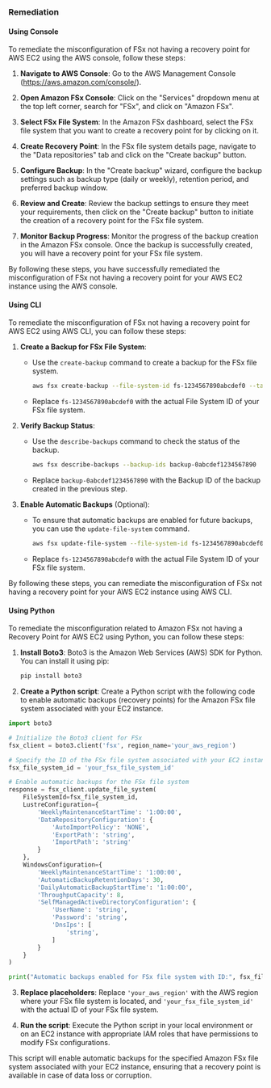 ### Remediation

#### Using Console

To remediate the misconfiguration of FSx not having a recovery point for AWS EC2 using the AWS console, follow these steps:

1. **Navigate to AWS Console**: Go to the AWS Management Console (https://aws.amazon.com/console/).

2. **Open Amazon FSx Console**: Click on the "Services" dropdown menu at the top left corner, search for "FSx", and click on "Amazon FSx".

3. **Select FSx File System**: In the Amazon FSx dashboard, select the FSx file system that you want to create a recovery point for by clicking on it.

4. **Create Recovery Point**: In the FSx file system details page, navigate to the "Data repositories" tab and click on the "Create backup" button.

5. **Configure Backup**: In the "Create backup" wizard, configure the backup settings such as backup type (daily or weekly), retention period, and preferred backup window.

6. **Review and Create**: Review the backup settings to ensure they meet your requirements, then click on the "Create backup" button to initiate the creation of a recovery point for the FSx file system.

7. **Monitor Backup Progress**: Monitor the progress of the backup creation in the Amazon FSx console. Once the backup is successfully created, you will have a recovery point for your FSx file system.

By following these steps, you have successfully remediated the misconfiguration of FSx not having a recovery point for your AWS EC2 instance using the AWS console.

#### Using CLI

To remediate the misconfiguration of FSx not having a recovery point for AWS EC2 using AWS CLI, you can follow these steps:

1. **Create a Backup for FSx File System**:
   - Use the `create-backup` command to create a backup for the FSx file system.
     ```bash
     aws fsx create-backup --file-system-id fs-1234567890abcdef0 --tags Key=Name,Value=Backup1
     ```
   - Replace `fs-1234567890abcdef0` with the actual File System ID of your FSx file system.

2. **Verify Backup Status**:
   - Use the `describe-backups` command to check the status of the backup.
     ```bash
     aws fsx describe-backups --backup-ids backup-0abcdef1234567890
     ```
   - Replace `backup-0abcdef1234567890` with the Backup ID of the backup created in the previous step.

3. **Enable Automatic Backups** (Optional):
   - To ensure that automatic backups are enabled for future backups, you can use the `update-file-system` command.
     ```bash
     aws fsx update-file-system --file-system-id fs-1234567890abcdef0 --lustre-configuration WeeklyMaintenanceStartTime=1:00:00
     ```
   - Replace `fs-1234567890abcdef0` with the actual File System ID of your FSx file system.

By following these steps, you can remediate the misconfiguration of FSx not having a recovery point for your AWS EC2 instance using AWS CLI.

#### Using Python

To remediate the misconfiguration related to Amazon FSx not having a Recovery Point for AWS EC2 using Python, you can follow these steps:

1. **Install Boto3**: Boto3 is the Amazon Web Services (AWS) SDK for Python. You can install it using pip:
   ```bash
   pip install boto3
   ```

2. **Create a Python script**: Create a Python script with the following code to enable automatic backups (recovery points) for the Amazon FSx file system associated with your EC2 instance.

```python
import boto3

# Initialize the Boto3 client for FSx
fsx_client = boto3.client('fsx', region_name='your_aws_region')

# Specify the ID of the FSx file system associated with your EC2 instance
fsx_file_system_id = 'your_fsx_file_system_id'

# Enable automatic backups for the FSx file system
response = fsx_client.update_file_system(
    FileSystemId=fsx_file_system_id,
    LustreConfiguration={
        'WeeklyMaintenanceStartTime': '1:00:00',
        'DataRepositoryConfiguration': {
            'AutoImportPolicy': 'NONE',
            'ExportPath': 'string',
            'ImportPath': 'string'
        }
    },
    WindowsConfiguration={
        'WeeklyMaintenanceStartTime': '1:00:00',
        'AutomaticBackupRetentionDays': 30,
        'DailyAutomaticBackupStartTime': '1:00:00',
        'ThroughputCapacity': 8,
        'SelfManagedActiveDirectoryConfiguration': {
            'UserName': 'string',
            'Password': 'string',
            'DnsIps': [
                'string',
            ]
        }
    }
)

print("Automatic backups enabled for FSx file system with ID:", fsx_file_system_id)
```

3. **Replace placeholders**: Replace `'your_aws_region'` with the AWS region where your FSx file system is located, and `'your_fsx_file_system_id'` with the actual ID of your FSx file system.

4. **Run the script**: Execute the Python script in your local environment or on an EC2 instance with appropriate IAM roles that have permissions to modify FSx configurations.

This script will enable automatic backups for the specified Amazon FSx file system associated with your EC2 instance, ensuring that a recovery point is available in case of data loss or corruption.

